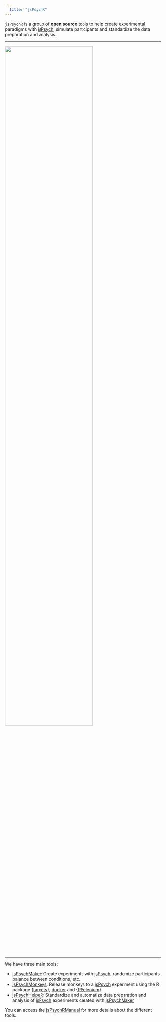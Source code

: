 ```yaml
---
  title: "jsPsychR"
---
```

  
  
`jsPsychR` is a group of **open source** tools to help create experimental paradigms with [jsPsych](https://www.jspsych.org/), simulate participants and standardize the data preparation and analysis.

------------------------------------------------------------------------

![](img/jsPsych-trinity.png){width="75%"}

------------------------------------------------------------------------

We have three main tools:

-   [jsPsychMaker](https://gorkang.github.io/jsPsychR-manual/qmd/03-jsPsychMaker.html): Create experiments with [jsPsych](https://www.jspsych.org/), randomize participants balance between conditions, etc.
-   [jsPsychMonkeys](https://gorkang.github.io/jsPsychR-manual/qmd/04-jsPsychMonkeys.html): Release monkeys to a [jsPsych](https://www.jspsych.org/) experiment using the R package {[targets](https://books.ropensci.org/targets/)}, [docker](https://www.docker.com/) and {[RSelenium](https://docs.ropensci.org/RSelenium/)}
-   [jsPsychHelpeR](https://gorkang.github.io/jsPsychR-manual/qmd/05-jsPsychHelpeR.html): Standardize and automatize data preparation and analysis of [jsPsych](https://www.jspsych.org/) experiments created with [jsPsychMaker](https://gorkang.github.io/jsPsychR-manual/qmd/03-jsPsychMaker.html)


You can access the [jsPsychRManual](https://gorkang.github.io/jsPsychRmanual/) for more details about the different tools.  
